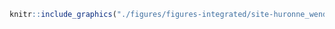 <!-- #### Sites d’intérêt - Nation Huronne-Wendat - Toponymie {-} -->


<!-- -------------------------------------------------- -->

```r
knitr::include_graphics("./figures/figures-integrated/site-huronne_wendat_toponymie.png")
```

<br>
